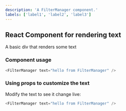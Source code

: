 ```yaml
---
description: 'A FilterManager component.'
labels: ['label1', 'label2', 'label3']
---
```



## React Component for rendering text

A basic div that renders some text

### Component usage
```js
<FilterManager text="hello from FilterManager" />
```

### Using props to customize the text

Modify the text to see it change live:
```js live
<FilterManager text="hello from FilterManager" />
```
